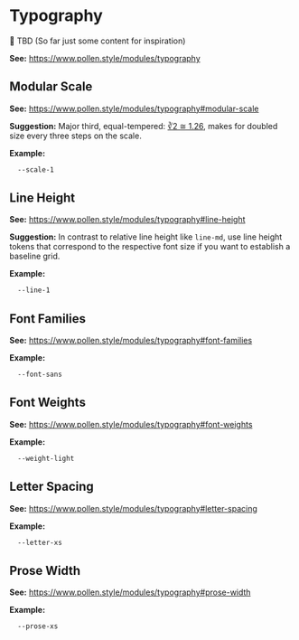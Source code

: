 
<Meta title="Design Tokens (Settings)/Typography" />

# Typography

🚧 TBD (So far just some content for inspiration)

**See:** https://www.pollen.style/modules/typography

## Modular Scale

**See:** https://www.pollen.style/modules/typography#modular-scale

**Suggestion:** Major third, equal-tempered: [∛2 ≅ 1.26](https://www.modularscale.com/?1&em&2@3),
makes for doubled size every three steps on the scale.

**Example:**

```css
  --scale-1
```

## Line Height

**See:** https://www.pollen.style/modules/typography#line-height

**Suggestion:** In contrast to relative line height like `line-md`,
use line height tokens that correspond to the respective font size
if you want to establish a baseline grid.

**Example:**

```css
  --line-1
```

## Font Families

**See:** https://www.pollen.style/modules/typography#font-families

**Example:**

```css
  --font-sans
```

## Font Weights

**See:** https://www.pollen.style/modules/typography#font-weights

**Example:**

```css
  --weight-light
```

## Letter Spacing

**See:** https://www.pollen.style/modules/typography#letter-spacing

**Example:**

```css
  --letter-xs
```

## Prose Width

**See:** https://www.pollen.style/modules/typography#prose-width

**Example:**

```css
  --prose-xs
```
